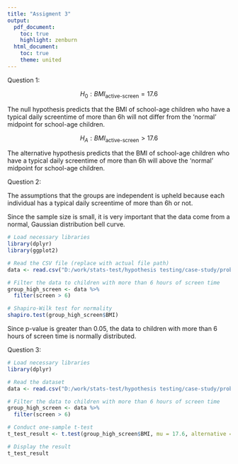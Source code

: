 ```yaml
---
title: "Assigment 3"
output:
  pdf_document:
    toc: true
    highlight: zenburn
  html_document:
    toc: true
    theme: united
---
```


Question 1:

$$
H_{0}: BMI_{\text{active-screen}} = 17.6
$$

The null hypothesis predicts that the BMI of school-age children who have a typical daily screentime of more than 6h will not differ from the ‘normal’ midpoint for school-age children.

$$
H_{A}: BMI_{\text{active-screen}} > 17.6
$$

The alternative hypothesis predicts that the BMI of school-age children who have a typical daily screentime of more than 6h will above the ‘normal’ midpoint for school-age children.

Question 2:

The assumptions that the groups are independent is upheld because each individual has a typical daily screentime of more than 6h or not.

Since the sample size is small, it is very important that the data come from a normal, Gaussian distribution bell curve.

```r
# Load necessary libraries 
library(dplyr) 
library(ggplot2)

# Read the CSV file (replace with actual file path)
data <- read.csv("D:/work/stats-test/hypothesis testing/case-study/problem2(BMI for child with screening tool)/assign.csv")

# Filter the data to children with more than 6 hours of screen time
group_high_screen <- data %>%
  filter(screen > 6)

# Shapiro-Wilk test for normality
shapiro.test(group_high_screen$BMI)
```

Since p-value is greater than 0.05, the data to children with more than 6 hours of screen time is normally distributed.

Question 3:

```r
# Load necessary libraries
library(dplyr)

# Read the dataset
data <- read.csv("D:/work/stats-test/hypothesis testing/case-study/problem2(BMI for child with screening tool)/assign.csv")

# Filter the data to children with more than 6 hours of screen time
group_high_screen <- data %>%
  filter(screen > 6)

# Conduct one-sample t-test
t_test_result <- t.test(group_high_screen$BMI, mu = 17.6, alternative = "greater")

# Display the result
t_test_result
```
